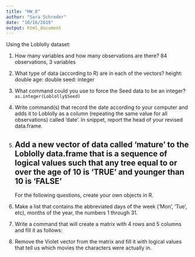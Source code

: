 ```yaml
---
title: "HW_8"
author: "Sara Schreder"
date: "10/16/2019"
output: html_document
---
```

Using the Loblolly dataset:

1. How many variables and how many observations are there?
84 observations, 3 variables

2. What type of data (according to R) are in each of the vectors?
height: double
age: double
seed: integer

3. What command could you use to force the Seed data to be an integer?
`as.integer(Loblolly$Seed)`

4. Write command(s) that record the date according to your computer and adds it to Loblolly as a column (repeating the same value for all observations) called ‘date’. In snippet, report the head of your revised data.frame.


5. Add a new vector of data called ‘mature’ to the Loblolly data.frame that is a sequence of logical values such that any tree equal to or over the age of 10 is ‘TRUE’ and younger than 10 is ‘FALSE’
---
For the following questions, create your own objects in R.
1. Make a list that contains the abbreviated days of the week (‘Mon’, ‘Tue’, etc), months of the year, the numbers 1 through 31.

2. Write a command that will create a matrix with 4 rows and 5 columns and fill it as follows:

3. Remove the Violet vector from the matrix and fill it with logical values that tell us which movies the characters were actually in.
